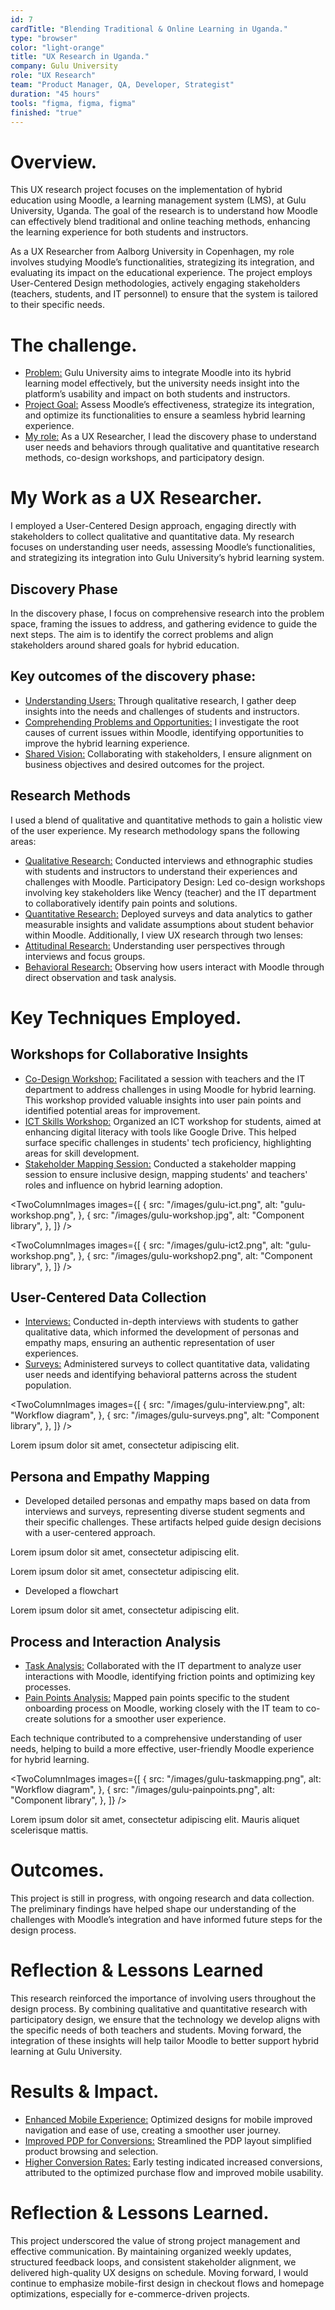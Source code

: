 ```yaml
---
id: 7
cardTitle: "Blending Traditional & Online Learning in Uganda."
type: "browser"
color: "light-orange"
title: "UX Research in Uganda."
company: Gulu University
role: "UX Research"
team: "Product Manager, QA, Developer, Strategist"
duration: "45 hours"
tools: "figma, figma, figma"
finished: "true"
---
```


<FullWidthImage
  src="/images/gulu-main.png"
  alt="Element Bolt Dashboard Interface"
/>

# Overview.

This UX research project focuses on the implementation of hybrid education using Moodle, a learning management system (LMS), at Gulu University, Uganda. The goal of the research is to understand how Moodle can effectively blend traditional and online teaching methods, enhancing the learning experience for both students and instructors.

As a UX Researcher from Aalborg University in Copenhagen, my role involves studying Moodle’s functionalities, strategizing its integration, and evaluating its impact on the educational experience. The project employs User-Centered Design methodologies, actively engaging stakeholders (teachers, students, and IT personnel) to ensure that the system is tailored to their specific needs.

# The challenge.

- <u>Problem:</u> Gulu University aims to integrate Moodle into its hybrid learning
  model effectively, but the university needs insight into the platform’s usability
  and impact on both students and instructors.
- <u>Project Goal:</u> Assess Moodle’s effectiveness, strategize its integration,
  and optimize its functionalities to ensure a seamless hybrid learning experience.
- <u>My role:</u> As a UX Researcher, I lead the discovery phase to understand user
  needs and behaviors through qualitative and quantitative research methods, co-design
  workshops, and participatory design.

# My Work as a UX Researcher.

I employed a User-Centered Design approach, engaging directly with stakeholders to collect qualitative and quantitative data. My research focuses on understanding user needs, assessing Moodle’s functionalities, and strategizing its integration into Gulu University’s hybrid learning system.

## Discovery Phase

In the discovery phase, I focus on comprehensive research into the problem space, framing the issues to address, and gathering evidence to guide the next steps. The aim is to identify the correct problems and align stakeholders around shared goals for hybrid education.

## Key outcomes of the discovery phase:

- <u>Understanding Users:</u> Through qualitative research, I gather deep insights
  into the needs and challenges of students and instructors.
- <u>Comprehending Problems and Opportunities:</u> I investigate the root causes
  of current issues within Moodle, identifying opportunities to improve the hybrid
  learning experience.
- <u>Shared Vision:</u> Collaborating with stakeholders, I ensure alignment on business
  objectives and desired outcomes for the project.

## Research Methods

I used a blend of qualitative and quantitative methods to gain a holistic view of the user experience. My research methodology spans the following areas:

- <u>Qualitative Research:</u> Conducted interviews and ethnographic studies with
  students and instructors to understand their experiences and challenges with Moodle.
  Participatory Design: Led co-design workshops involving key stakeholders like Wency
  (teacher) and the IT department to collaboratively identify pain points and solutions.
- <u>Quantitative Research:</u> Deployed surveys and data analytics to gather measurable
  insights and validate assumptions about student behavior within Moodle. Additionally,
  I view UX research through two lenses:
- <u>Attitudinal Research:</u> Understanding user perspectives through interviews
  and focus groups.
- <u>Behavioral Research:</u> Observing how users interact with Moodle through direct
  observation and task analysis.

# Key Techniques Employed.

## Workshops for Collaborative Insights

- <u>Co-Design Workshop:</u> Facilitated a session with teachers and the IT department
  to address challenges in using Moodle for hybrid learning. This workshop provided
  valuable insights into user pain points and identified potential areas for improvement.
- <u>ICT Skills Workshop:</u> Organized an ICT workshop for students, aimed at enhancing
  digital literacy with tools like Google Drive. This helped surface specific challenges
  in students' tech proficiency, highlighting areas for skill development.
- <u>Stakeholder Mapping Session:</u> Conducted a stakeholder mapping session to
  ensure inclusive design, mapping students' and teachers' roles and influence on
  hybrid learning adoption.

<TwoColumnImages
  images={[
    {
      src: "/images/gulu-ict.png",
      alt: "gulu-workshop.png",
    },
    {
      src: "/images/gulu-workshop.jpg",
      alt: "Component library",
    },
  ]}
/>

<TwoColumnImages
  images={[
    {
      src: "/images/gulu-ict2.png",
      alt: "gulu-workshop.png",
    },
    {
      src: "/images/gulu-workshop2.png",
      alt: "Component library",
    },
  ]}
/>

## User-Centered Data Collection

- <u>Interviews:</u> Conducted in-depth interviews with students to gather qualitative
  data, which informed the development of personas and empathy maps, ensuring an
  authentic representation of user experiences.
- <u>Surveys:</u> Administered surveys to collect quantitative data, validating user
  needs and identifying behavioral patterns across the student population.

<TwoColumnImages
  images={[
    {
      src: "/images/gulu-interview.png",
      alt: "Workflow diagram",
    },
    {
      src: "/images/gulu-surveys.png",
      alt: "Component library",
    },
  ]}
/>
<Caption>Lorem ipsum dolor sit amet, consectetur adipiscing elit.</Caption>

## Persona and Empathy Mapping

- Developed detailed personas and empathy maps based on data from interviews and surveys, representing diverse student segments and their specific challenges. These artifacts helped guide design decisions with a user-centered approach.

<FullWidthImage
  src= "/images/gulu-personas.png"
  alt="Element Bolt Dashboard Interface"
/>
<Caption>
  Lorem ipsum dolor sit amet, consectetur adipiscing elit.
</Caption>

<FullWidthImage
  src= "/images/gulu-empathy.png"
  alt="Element Bolt Dashboard Interface"
/>
<Caption>
  Lorem ipsum dolor sit amet, consectetur adipiscing elit.
</Caption>

- Developed a flowchart

<FullWidthImage
  src= "/images/gulu-flowchart.png"
  alt="Element Bolt Dashboard Interface"
/>
<Caption>
  Lorem ipsum dolor sit amet, consectetur adipiscing elit.
</Caption>


## Process and Interaction Analysis

- <u>Task Analysis:</u> Collaborated with the IT department to analyze user interactions
  with Moodle, identifying friction points and optimizing key processes.
- <u>Pain Points Analysis:</u> Mapped pain points specific to the student onboarding
  process on Moodle, working closely with the IT team to co-create solutions for
  a smoother user experience.

Each technique contributed to a comprehensive understanding of user needs, helping to build a more effective, user-friendly Moodle experience for hybrid learning.

<TwoColumnImages
  images={[
    {
      src: "/images/gulu-taskmapping.png",
      alt: "Workflow diagram",
    },
    {
      src: "/images/gulu-painpoints.png",
      alt: "Component library",
    },
  ]}
/>
<Caption>
  Lorem ipsum dolor sit amet, consectetur adipiscing elit. Mauris aliquet
  scelerisque mattis.
</Caption>

# Outcomes.

This project is still in progress, with ongoing research and data collection. The preliminary findings have helped shape our understanding of the challenges with Moodle’s integration and have informed future steps for the design process.

# Reflection & Lessons Learned

This research reinforced the importance of involving users throughout the design process. By combining qualitative and quantitative research with participatory design, we ensure that the technology we develop aligns with the specific needs of both teachers and students. Moving forward, the integration of these insights will help tailor Moodle to better support hybrid learning at Gulu University.

# Results & Impact.

- <u>Enhanced Mobile Experience:</u> Optimized designs for mobile improved navigation
  and ease of use, creating a smoother user journey.
- <u>Improved PDP for Conversions:</u> Streamlined the PDP layout simplified product
  browsing and selection.
- <u>Higher Conversion Rates:</u> Early testing indicated increased conversions,
  attributed to the optimized purchase flow and improved mobile usability.

# Reflection & Lessons Learned.

This project underscored the value of strong project management and effective communication. By maintaining organized weekly updates, structured feedback loops, and consistent stakeholder alignment, we delivered high-quality UX designs on schedule. Moving forward, I would continue to emphasize mobile-first design in checkout flows and homepage optimizations, especially for e-commerce-driven projects.



